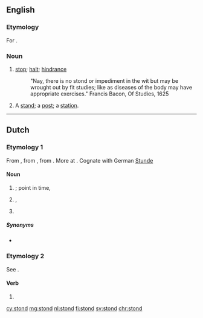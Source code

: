 ==English==

===Etymology===
For {{m|en|stand}}.

===Noun===
{{en-noun}}

# {{label|en|obsolete}} [[stop]]; [[halt]]; [[hindrance]]
#: {{rfquotek|Francis Bacon}} "Nay, there is no stond or impediment in the wit but may be wrought out by fit studies; like as diseases of the body may have appropriate exercises." Francis Bacon, Of Studies, 1625
# {{label|en|obsolete}} A [[stand]]; a [[post]]; a [[station]].
#: {{rfquotek|Spenser}}

{{Webster 1913}}

----

==Dutch==

===Etymology 1===
From {{inh|nl|dum|stonde}}, from {{inh|nl|odt|stunda||time, while}}, from {{inh|nl|gem-pro|*stundō||time, while}}. More at {{l|en|stound}}. Cognate with German [[Stunde]]

====Noun====
{{nl-noun|f|-en|stondje}}

# {{l|en|time}}; point in time, {{l|en|moment}}
# {{l|en|age}}, {{l|en|epoch}}
# {{l|en|hour}}

=====Synonyms=====
* {{sense|chronology}} {{l|nl|uur}}

===Etymology 2===
See {{m|nl|staan}}.

====Verb====
{{nl-verb-form}}

# {{nl-verb form of|n=sg|t=past|staan}}

[[cy:stond]]
[[mg:stond]]
[[nl:stond]]
[[fi:stond]]
[[sv:stond]]
[[chr:stond]]